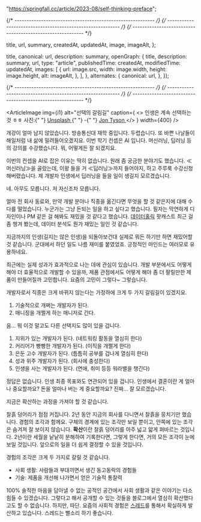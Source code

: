 

  "https://springfall.cc/article/2023-08/self-thinking-preface";

{/* ---------------------------------------------------------- */}
{/* ---------------------------------------------------------- */}
{/* ---------------------------------------------------------- */}

  title,
  url,
  summary,
  createdAt,
  updatedAt,
  image,
  imageAlt,
};

  title,
  canonical: url,
  description: summary,
  openGraph: {
    title,
    description: summary,
    url,
    type: "article",
    publishedTime: createdAt,
    modifiedTime: updatedAt,
    images: [
      {
        url: image.src,
        width: image.width,
        height: image.height,
        alt: imageAlt,
      },
    ],
  },
  alternates: {
    canonical: url,
  },
});

<ArticleJsonLd
  useAppDir
  url={url}
  title={title}
  images={[image.src]}
  authorName={authorList}
  datePublished={createdAt}
  dateModified={updatedAt}
  publisherName={authorName}
  description={summary}
  isAccessibleForFree
/>

<ArticleHeader title={title} updatedAt={updatedAt} desc={summary} />

{/* ---------------------------------------------------------- */}
{/* ---------------------------------------------------------- */}
{/* ---------------------------------------------------------- */}

<ArticleImage
  img={i1}
  alt="선택의 갈림길"
  caption={
    <>
      인생은 계속 선택하는 것 ㅎㅎ 사진:{" "}
      <a href="https://unsplash.com/ko/%EC%82%AC%EC%A7%84/PXB7yEM5LVs?utm_source=unsplash&utm_medium=referral&utm_content=creditCopyText">
        Unsplash
      </a>{" "}
      -{" "}
      <a href="https://unsplash.com/ko/@jontyson?utm_source=unsplash&utm_medium=referral&utm_content=creditCopyText">
        Jon Tyson
      </a>
    </>
  }
  width={400}
/>

개강이 얼마 남지 않았습니다. 방송통신대 재학 중입니다. 두렵습니다. 또 바쁜 나날들이 해일처럼 내 삶에 밀려들어오겠지요. 이번 학기 컨셉은 AI 입니다. 머신러닝, 딥러닝 등의 강의를 수강했습니다. 뭐, 어떻게든 잘 되겠지요.

이번의 컨셉을 AI로 잡은 이유는 딱히 없습니다. 원래 좀 궁금한 분야기도 했습니다. ≪머신러닝≫을 골랐는데, 이왕 들을 거 ≪딥러닝≫까지 들어야지, 하고 주루룩 수강신청 해버렸습니다. 제 개발자 인생에서 딥러닝을 들을 일이 생길지 모르겠습니다.

네. 아무도 모릅니다. 저 자신조차 모릅니다.

얼마 전 회사 동료와, 만약 개발 분야나 직종을 옮긴다면 무엇을 할 것 같은지에 대해 수다를 떨었습니다. 누군가는 그냥 돈되는 일을 하고 싶다고 했습니다. 필자는 막연하게 디자인이나 PM 같은 걸 해봐도 재밌을 것 같다고 했습니다. [데이터홀릭](https://www.youtube.com/@dataholic4) 팟캐스트 최근 걸 좀 챙겨 봤는데, 데이터 분석도 뭔가 재밌는 일인 것 같습니다.

지금까지의 인생(길지는 않은 인생)을 되돌아보건대 실제로 뭐든 하기만 하면 재밌어할 것 같습니다. 군대에서 하던 일도 나름 재미를 붙였었죠. 긍정적인 마인드는 여러모로 유용하네요.

최근에는 실제 성과가 효과적으로 나는 데에 관심이 있습니다. 개발 부분에서도 어떻게 해야 더 효율적으로 개발할 수 있을까, 제품 관점에서도 어떻게 해야 좀 더 팔릴만한 제품이 만들어질까 고민합니다. 요즘의 고민이 그렇다~ 그렇습니다.

개발자로서 직종은 크게 바뀌지 않는다는 가정하에 크게 두 가지 갈림길이 있겠지요.

1. 기술적으로 개쩌는 개발자가 된다.
2. 매니징을 개쩔게 하는 매니저로 간다.

음… 뭐 이것 말고도 다른 선택지도 많이 있을 겁니다.

1. 지위가 있는 개발자가 된다. (네트워킹 활동을 열심히 한다)
2. 커리어가 빵빵한 개발자가 된다. (이직을 개쩔게 한다)
3. 은둔 고수 개발자가 된다. (틈틈히 공부를 겁나게 열심히 한다)
4. 성과 위주 개발자가 된다. (회사에 충성한다)
5. 인생을 사는 개발자가 된다. (연애, 취미 등등 워라밸을 챙긴다)

정답은 없습니다. 인생 최종 목표와도 연관되어 있을 겁니다. 인생에서 결혼이란 게 얼마나 중요할까요? 돈을 얼마나 버는 게 중요할까요? 진짜… 잘 모르겠습니다.

지금은 확산하는 과정을 가져야 할 것 같습니다.

찰흙 덩어리가 점점 커집니다. 2년 동안 지금의 회사를 다니면서 찰흙을 뭉치기만 했습니다. 경험의 조각과 함께요. 구체의 경계에 있는 조각만 보일 뿐이고, 안쪽에 있는 조각은 숨겨져 잘 보이지 않습니다. **확산**이란 찰흙 덩어리를 아주 넓고 얇게 펴바르는 것입니다. 2년이란 세월을 낱낱히 분해하여 기록한다면, 그렇게 한다면, 거의 모든 조각이 눈에 보일 것입니다. 앞으로의 일을 더 쉽게 결정할 수 있을 것입니다.

경험의 조각은 크게 두 가지로 갈릴 것 같습니다.

- 사회 생활: 사람들과 부대끼면서 생긴 동고동락의 경험들
- 기술: 제품을 개선해 나가면서 얻은 기술적 통찰력

100% 솔직한 마음을 담아낼 수 없는 공적인 공간에서 사회 생활과 같은 이야기는 다소 힘들 수 있겠습니다. 그렇다고 해서 공개할 수 있는 것들을 블로그에서 열심히 확산했다고도 할 수 없습니다. 하지만, 따단. 요즘의 사회적 경험은 [스레드](https://www.threads.net/@ezkorry)를 통해서 확실하게 발산하고 있습니다. 스레드는 뻘소리 하기 좋습니다.
